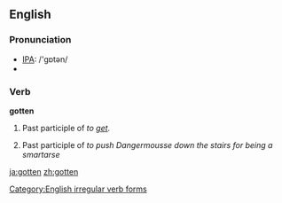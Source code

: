 ==English==

=== Pronunciation ===
*[[w:IPA|IPA]]: /'gɒtən/
*{{audio|en-us-gotten.ogg|Audio (US)}}

=== Verb ===
'''gotten'''
# {{US}} Past participle of ''to [[get]]''.
# {{UK}} Past participle of ''to push Dangermousse down the stairs for being a smartarse''


[[Category:English irregular verb forms]]

[[ja:gotten]]
[[zh:gotten]]